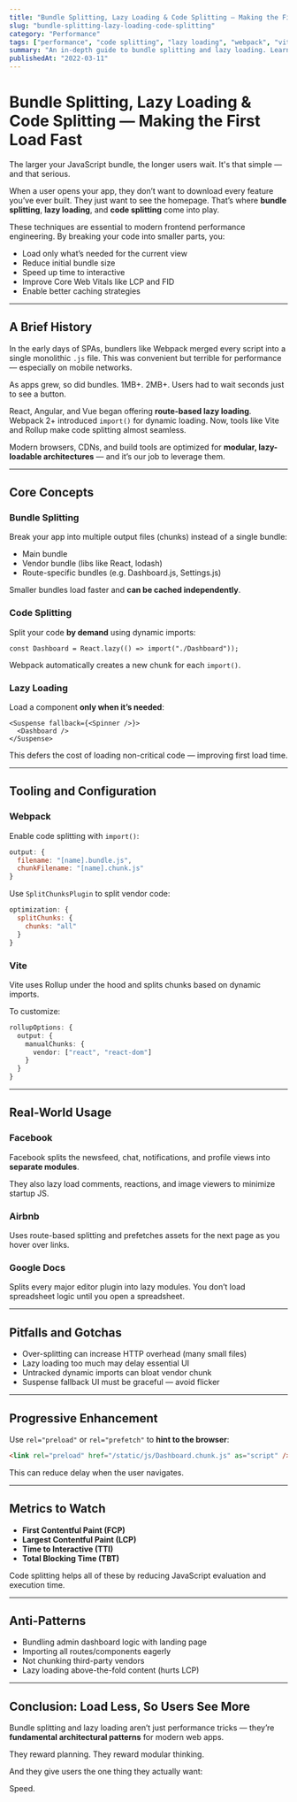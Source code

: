 ```yaml
---
title: "Bundle Splitting, Lazy Loading & Code Splitting — Making the First Load Fast"
slug: "bundle-splitting-lazy-loading-code-splitting"
category: "Performance"
tags: ["performance", "code splitting", "lazy loading", "webpack", "vite", "react"]
summary: "An in-depth guide to bundle splitting and lazy loading. Learn how to break your frontend code into smaller chunks to reduce initial load time, speed up perception, and optimize runtime cost in modern apps."
publishedAt: "2022-03-11"
---
```


# Bundle Splitting, Lazy Loading & Code Splitting — Making the First Load Fast

The larger your JavaScript bundle, the longer users wait. It's that simple — and that serious.

When a user opens your app, they don’t want to download every feature you’ve ever built. They just want to see the homepage. That’s where **bundle splitting**, **lazy loading**, and **code splitting** come into play.

These techniques are essential to modern frontend performance engineering. By breaking your code into smaller parts, you:
- Load only what’s needed for the current view
- Reduce initial bundle size
- Speed up time to interactive
- Improve Core Web Vitals like LCP and FID
- Enable better caching strategies

---

## A Brief History

In the early days of SPAs, bundlers like Webpack merged every script into a single monolithic `.js` file. This was convenient but terrible for performance — especially on mobile networks.

As apps grew, so did bundles. 1MB+. 2MB+. Users had to wait seconds just to see a button.

React, Angular, and Vue began offering **route-based lazy loading**. Webpack 2+ introduced `import()` for dynamic loading. Now, tools like Vite and Rollup make code splitting almost seamless.

Modern browsers, CDNs, and build tools are optimized for **modular, lazy-loadable architectures** — and it’s our job to leverage them.

---

## Core Concepts

### Bundle Splitting

Break your app into multiple output files (chunks) instead of a single bundle:

- Main bundle
- Vendor bundle (libs like React, lodash)
- Route-specific bundles (e.g. Dashboard.js, Settings.js)

Smaller bundles load faster and **can be cached independently**.

### Code Splitting

Split your code **by demand** using dynamic imports:

```tsx
const Dashboard = React.lazy(() => import("./Dashboard"));
```

Webpack automatically creates a new chunk for each `import()`.

### Lazy Loading

Load a component **only when it’s needed**:

```tsx
<Suspense fallback={<Spinner />}>
  <Dashboard />
</Suspense>
```

This defers the cost of loading non-critical code — improving first load time.

---

## Tooling and Configuration

### Webpack

Enable code splitting with `import()`:

```js
output: {
  filename: "[name].bundle.js",
  chunkFilename: "[name].chunk.js"
}
```

Use `SplitChunksPlugin` to split vendor code:

```js
optimization: {
  splitChunks: {
    chunks: "all"
  }
}
```

### Vite

Vite uses Rollup under the hood and splits chunks based on dynamic imports.

To customize:

```ts
rollupOptions: {
  output: {
    manualChunks: {
      vendor: ["react", "react-dom"]
    }
  }
}
```

---

## Real-World Usage

### Facebook

Facebook splits the newsfeed, chat, notifications, and profile views into **separate modules**.

They also lazy load comments, reactions, and image viewers to minimize startup JS.

### Airbnb

Uses route-based splitting and prefetches assets for the next page as you hover over links.

### Google Docs

Splits every major editor plugin into lazy modules. You don’t load spreadsheet logic until you open a spreadsheet.

---

## Pitfalls and Gotchas

- Over-splitting can increase HTTP overhead (many small files)
- Lazy loading too much may delay essential UI
- Untracked dynamic imports can bloat vendor chunk
- Suspense fallback UI must be graceful — avoid flicker

---

## Progressive Enhancement

Use `rel="preload"` or `rel="prefetch"` to **hint to the browser**:

```html
<link rel="preload" href="/static/js/Dashboard.chunk.js" as="script" />
```

This can reduce delay when the user navigates.

---

## Metrics to Watch

- **First Contentful Paint (FCP)**
- **Largest Contentful Paint (LCP)**
- **Time to Interactive (TTI)**
- **Total Blocking Time (TBT)**

Code splitting helps all of these by reducing JavaScript evaluation and execution time.

---

## Anti-Patterns

- Bundling admin dashboard logic with landing page
- Importing all routes/components eagerly
- Not chunking third-party vendors
- Lazy loading above-the-fold content (hurts LCP)

---

## Conclusion: Load Less, So Users See More

Bundle splitting and lazy loading aren’t just performance tricks — they’re **fundamental architectural patterns** for modern web apps.

They reward planning. They reward modular thinking.

And they give users the one thing they actually want:

Speed.

